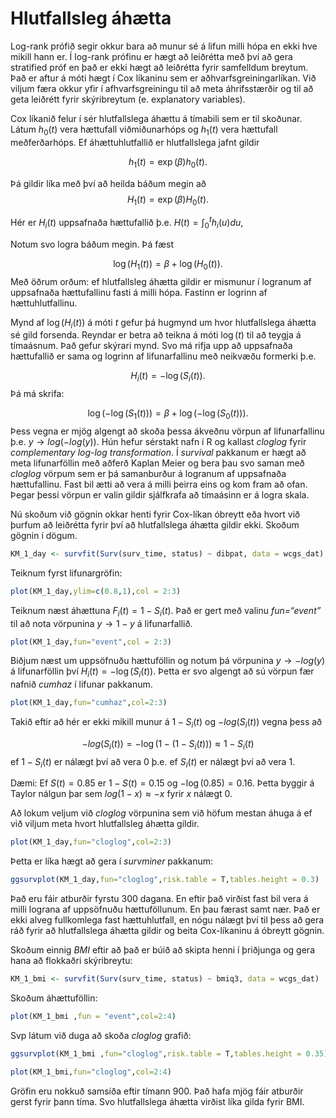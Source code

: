 # Hlutfallsleg áhætta {#prof_haz}
Log-rank prófið segir okkur bara að munur sé á lifun milli hópa en ekki hve mikill hann er. Í log-rank prófinu er hægt að leiðrétta með því að gera stratified próf en það er ekki hægt að leiðrétta fyrir samfelldum breytum. Það er aftur á móti hægt í Cox líkaninu sem er aðhvarfsgreiningarlíkan. Við viljum færa okkur yfir í afhvarfsgreiningu til að meta áhrifsstærðir og til að geta leiðrétt fyrir skýribreytum (e. explanatory variables).

Cox líkanið felur í sér hlutfallslega áhættu á tímabili sem er til skoðunar.  
Látum $h_0(t)$ vera hættufall viðmiðunarhóps og $h_1(t)$ vera hættufall meðferðarhóps. Ef áhættuhlutfallið er hlutfallslega jafnt gildir

$$
h_1(t) = \exp(\beta)h_0(t).
$$

Þá gildir líka með því að heilda báðum megin að
$$
H_1(t) = \exp(\beta)H_0(t).
$$

Hér er $H_i(t)$ uppsafnaða hættufallið þ.e. $H(t) = \int_0^t h_i(u)du$,

Notum svo logra báðum megin. Þá fæst

$$
\log(H_1(t)) = \beta + \log(H_0(t)).
$$
Með öðrum orðum: ef hlutfallsleg áhætta gildir er mismunur í logranum af uppsafnaða hættufallinu fasti á milli hópa. Fastinn er logrinn af hættuhlutfallinu.

Mynd af $\log(H_i(t))$ á móti $t$ gefur þá hugmynd um hvor hlutfallslega áhætta sé gild forsenda. Reyndar er betra að teikna á móti $\log(t)$ til að teygja á tímaásnum. Það gefur skýrari mynd. Svo má rifja upp að uppsafnaða hættufallið er sama og logrinn af lifunarfallinu með neikvæðu formerki þ.e.

$$
H_i(t) = -\log(S_i(t)).
$$
Þá má skrifa:

$$
\log(-\log(S_1(t))) = \beta + \log(-\log(S_0(t))).
$$
Þess vegna er mjög algengt að skoða þessa ákveðnu vörpun af lifunarfallinu þ.e. $y \to log(-log(y))$. Hún hefur sérstakt nafn í R og kallast *cloglog* fyrir *complementary log-log transformation*. Í $survival$ pakkanum er hægt að meta lifunarföllin með aðferð Kaplan Meier og bera þau svo saman með *cloglog* vörpum sem er þá samanburður á logranum af uppsafnaða hættufallinu. Fast bil ætti að vera á milli þeirra eins og kom fram að ofan. Þegar þessi vörpun er valin gildir sjálfkrafa að tímaásinn er á logra skala.

Nú skoðum við gögnin okkar henti fyrir Cox-líkan óbreytt eða hvort við þurfum að leiðrétta fyrir því að hlutfallslega áhætta gildir ekki. Skoðum gögnin í dögum.  


```r
KM_1_day <- survfit(Surv(surv_time, status) ~ dibpat, data = wcgs_dat)
```

Teiknum fyrst lifunargröfin:
```r
plot(KM_1_day,ylim=c(0.8,1),col = 2:3)
```

Teiknum næst áhættuna $F_i(t)=1-S_i(t)$. Það er gert með valinu *fun="event"* til að nota vörpunina $y \to 1-y$ á lifunarfallið.

```r
plot(KM_1_day,fun="event",col = 2:3)
```

Biðjum næst um uppsöfnuðu hættuföllin og notum þá vörpunina $y \to -log(y)$ á lifunarföllin því $H_i(t) = -\log(S_i(t))$. Þetta er svo algengt að sú vörpun fær nafnið *cumhaz* í lifunar pakkanum.

```r
plot(KM_1_day,fun="cumhaz",col=2:3)
```

Takið eftir að hér er ekki mikill munur á $1-S_i(t)$ og $-log(S_i(t))$ vegna þess að 

$$
-log(S_i(t))=-\log(1-(1-S_i(t))) \approx 1-S_i(t)
$$
ef $1-S_i(t)$ er nálægt því að vera 0 þ.e. ef $S_i(t)$ er nálægt því að vera 1.

Dæmi: Ef $S(t)=0.85$ er $1-S(t)=0.15$ og $-\log(0.85)=0.16$. Þetta byggir á Taylor nálgun þar sem $log(1-x) \approx -x$ fyrir $x$ nálægt 0.

Að lokum veljum við *cloglog* vörpunina sem við höfum mestan áhuga á ef við viljum meta hvort hlutfallsleg áhætta gildir.

```r
plot(KM_1_day,fun="cloglog",col=2:3)
```
Þetta er líka hægt að gera í $survminer$ pakkanum:

```r
ggsurvplot(KM_1_day,fun="cloglog",risk.table = T,tables.height = 0.3)
```
Það eru fáir atburðir fyrstu 300 dagana. En eftir það virðist fast bil vera á milli lograna af uppsöfnuðu hættuföllunum. En þau færast samt nær. Það er ekki alveg fullkomlega fast hættuhlutfall, en nógu nálægt því til þess að gera ráð fyrir að hlutfallslega áhætta gildir og beita Cox-líkaninu á óbreytt gögnin.  

Skoðum einnig *BMI* eftir að það er búið að skipta henni í þriðjunga og gera hana að flokkaðri skýribreytu:

```r
KM_1_bmi <- survfit(Surv(surv_time, status) ~ bmiq3, data = wcgs_dat)
```

Skoðum áhættuföllin:

```r
plot(KM_1_bmi ,fun = "event",col=2:4)
```

Svp látum við duga að skoða  *cloglog* grafið:

```r
ggsurvplot(KM_1_bmi ,fun="cloglog",risk.table = T,tables.height = 0.35)
```


```r
plot(KM_1_bmi,fun="cloglog",col=2:4)
```

Gröfin eru nokkuð samsíða eftir tímann 900. Það hafa mjög fáir atburðir gerst fyrir þann tíma. Svo hlutfallslega áhætta virðist líka gilda fyrir BMI.  
